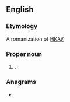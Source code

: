 ==English==

===Etymology===
A romanization of [[НКАУ]]

===Proper noun===
{{en-proper noun}}

# {{initialism of|lang=en|The [[w:National Space Agency of Ukraine|National Space Agency of Ukraine]]}}.

===Anagrams===
* {{anagrams|en|a=aknu|Kuan|Kuna|kuna}}